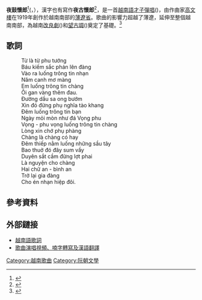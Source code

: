 {{NomText}}

'''夜鼓懷郎'''<ref>{{cite web |title=有关方面举行古改良剧《夜鼓怀郎》诞生99周年纪念活动和古乐始祖祭祀仪式 |url=https://vovworld.vn/zh-CN/%E6%96%B0%E9%97%BB/%E6%9C%89%E5%85%B3%E6%96%B9%E9%9D%A2%E4%B8%BE%E8%A1%8C%E5%8F%A4%E6%94%B9%E8%89%AF%E5%89%A7%E5%A4%9C%E9%BC%93%E6%80%80%E9%83%8E%E8%AF%9E%E7%94%9F99%E5%91%A8%E5%B9%B4%E7%BA%AA%E5%BF%B5%E6%B4%BB%E5%8A%A8%E5%92%8C%E5%8F%A4%E4%B9%90%E5%A7%8B%E7%A5%96%E7%A5%AD%E7%A5%80%E4%BB%AA%E5%BC%8F-681832.vov |website=越南之声广播电台 |language=zh-cn}}</ref>({{vie|qn=Dạ cổ hoài lang}}，{{IPA-vi|ja:˨˧ ko˧˩˧ hʷa:j˨˩ la:ŋ˧|s}}），漢字也有寫作'''夜古懷郎'''<ref>{{cite web |title=才子弹唱—南部的烙印 |url=https://vietnam.vnanet.vn/chinese/%E6%89%8D%E5%AD%90%E5%BC%B9%E5%94%B1%E2%80%94%E5%8D%97%E9%83%A8%E7%9A%84%E7%83%99%E5%8D%B0/55577.html |website=越南畫報 |language=zh-cn}}</ref>，是一首[[越南語|越南語]][[才子彈唱|才子彈唱]]({{vie|qn=Nhạc tài tử|hn=樂才子}})，由作曲家[[高文樓|高文樓]]在1919年創作於越南南部的[[薄遼省|薄遼省]]。歌曲的影響力超越了薄遼，延伸至整個越南南部，為越南[[改良劇|改良劇]]({{vie|qn=Tuồng cải lương|hn=㗰改良}})和[[望古調|望古調]]({{vie|qn=Vọng cổ|hn=望古}})奠定了基礎。<ref>{{cite web |title=文化 百年改良剧，依然充满强烈的时代生命力 |url=https://www.sohu.com/a/299751253_556660 |website=搜狐}}</ref>

==歌詞==

:Từ là từ phu tướng
:Báu kiếm sắc phán lên đàng
:Vào ra luống trông tin nhạn
:Năm canh mơ màng
:Em luống trông tin chàng
:Ôi gan vàng thêm đau.
:Đường dầu sa ong bướm
:Xin đó đừng phụ nghĩa tào khang
:Đêm luống trông tin bạn
:Ngày mỏi mòn như đá Vọng phu
:Vọng - phu vọng luống trông tin chàng
:Lòng xin chớ phụ phàng
:Chàng là chàng có hay
:Đêm thiếp nằm luống những sầu tây
:Bao thuở đó đây sum vầy
:Duyên sắt cầm đừng lợt phai
:Là nguyện cho chàng
:Hai chữ an - bình an
:Trở lại gia đàng
:Cho én nhạn hiệp đôi.

==參考資料==
{{reflist}}

==外部鏈接==
* [http://lyric.tkaraoke.com/12005/Da_Co_Hoai_Lang.html 越南語歌詞] {{Wayback|url=http://lyric.tkaraoke.com/12005/Da_Co_Hoai_Lang.html |date=20201126132415 }}
* [https://www.bilibili.com/video/av33872746 歌曲演唱視頻、喃字轉寫及漢語翻譯]

[[Category:越南歌曲|Category:越南歌曲]]
[[Category:阮朝文學|Category:阮朝文學]]
